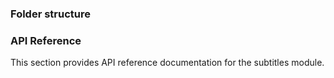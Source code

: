 

### Folder structure

<FolderStructure />

### API Reference

This section provides API reference documentation for the subtitles module.

<Tabs groupId="platform">
<TabItem value="android" label="Android" default>
<Android />
</TabItem>

<TabItem value="swift" label="iOS" default>
<Swift />
</TabItem>

<TabItem value="web" label="Web" default>
<Web />
</TabItem>
</Tabs>